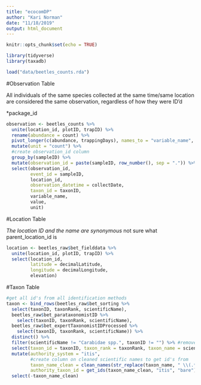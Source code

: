 ```yaml
---
title: "ecocomDP"
author: "Kari Norman"
date: "11/18/2019"
output: html_document
---
```


```r
knitr::opts_chunk$set(echo = TRUE)
```

```r
library(tidyverse)
library(taxadb)
```

```r
load("data/beetles_counts.rda")
```

#Observation Table

All individuals of the same species collected at the same time/same location are considered the same observation, regardless of how they were ID'd

*package_id
```r
observation <- beetles_counts %>%
  unite(location_id, plotID, trapID) %>%
  rename(abundance = count) %>%
  pivot_longer(c(abundance, trappingDays), names_to = "variable_name", values_to = "value") %>%
  mutate(unit = "count") %>%
  #create observation_id column
  group_by(sampleID) %>%
  mutate(observation_id = paste(sampleID, row_number(), sep = ".")) %>%
  select(observation_id, 
         event_id = sampleID, 
         location_id, 
         observation_datetime = collectDate, 
         taxon_id = taxonID, 
         variable_name, 
         value,
         unit)
```

#Location Table

*The location ID and the name are synonymous
*not sure what parent_location_id is
```r
location <- beetles_raw$bet_fielddata %>%
  unite(location_id, plotID, trapID) %>%
  select(location_id, 
         latitude = decimalLatitude, 
         longitude = decimalLongitude,
         elevation)
```

#Taxon Table

```r
#get all id's from all identification methods
taxon <- bind_rows(beetles_raw$bet_sorting %>%
  select(taxonID, taxonRank, scientificName), 
  beetles_raw$bet_parataxonomistID %>%
    select(taxonID, taxonRank, scientificName), 
  beetles_raw$bet_expertTaxonomistIDProcessed %>%
    select(taxonID, taxonRank, scientificName)) %>% 
  distinct() %>%
  filter(scientificName != "Carabidae spp.", taxonID != "") %>% #remove typo (entry with the apropriate sciName is already in df)
  select(taxon_id = taxonID, taxon_rank = taxonRank, taxon_name = scientificName) %>%
  mutate(authority_system = "itis", 
         #create column on cleaned scientific names to get id's from 
         taxon_name_clean = clean_names(str_replace(taxon_name, " \\(.*\\)", ""), lowercase = FALSE),
         authority_taxon_id = get_ids(taxon_name_clean, "itis", "bare")) %>%
  select(-taxon_name_clean)

```

